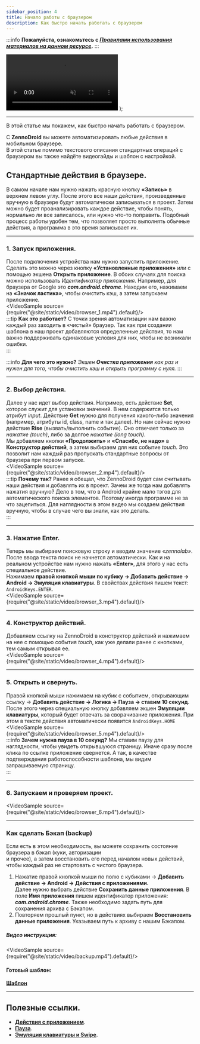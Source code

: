 ```yaml
---
sidebar_position: 4
title: Начало работы с браузером
description: Как быстро начать работать с браузером
---
```


:::info **Пожалуйста, ознакомьтесь с [*Правилами использования материалов на данном ресурсе*](../Disclaimer).**
:::

  <video controls playsInline muted preload="auto" className='docsVideo'>
    <source src={source} type="video/mp4" />
</video>
);

_______________________________________________
В этой статье мы покажем, как быстро начать работать с браузером.  

С **ZennoDroid** вы можете автоматизировать любые действия в мобильном браузере.  
В этой статье помимо текстового описания стандартных операций с браузером вы также найдёте видеогайды и шаблон с настройкой.  

## Стандартные действия в браузере.   

В самом начале нам нужно нажать красную кнопку **«Запись»** в верхнем левом углу. После этого все наши действия, произведенные вручную в браузере будут автоматически записываться в проект. Затем  можно будет проанализировать каждое действие, чтобы понять, нормально ли все записалось, или нужно что-то поправить. Подобный процесс работы удобен тем, что позволяет просто выполнять обычные действия, а программа в это время записывает их.   
_______________________________________________  
### 1. Запуск приложения. 
После подключения устройства нам нужно запустить приложение. Сделать это можно через кнопку **«Установленные приложения»** или с помощью экшена **Открыть приложение**. В обоих случаях для поиска можно использовать *Идентификатор приложения*. Например, для браузера от Google это ***com.android.chrome***. Находим его, нажимаем на **«Значок ластика»**, чтобы очистить кэш, а затем запускаем приложение.  
<VideoSample source={require("@site/static/video/browser_1.mp4").default}/>  
:::tip **Как это работает?**
С точки зрения автоматизации нам важно каждый раз заходить в «чистый» браузер. Так как при создании шаблона в наш проект добавляются определенные действия, то нам важно поддерживать одинаковые условия для них, чтобы не возникали ошибки.  
:::

:::info **Для чего это нужно?**
*Экшен **Очистка приложения** как раз и нужен для того, чтобы очистить кэш и открыть программу с нуля.*
:::     
_______________________________________________  
### 2. Выбор действия.  
Далее у нас идет выбор действия. Например, есть действие **Set**, которое служит для установки значений. В нем содержится только атрибут *input*. Действие **Get** нужно для получения какого-либо значения (например, атрибуты id, class, name и так далее). Но нам сейчас нужно действие **Rise** (вызвать/выполнить событие). Оно отвечает только за *нажатие (touch)*, либо за долгое *нажатие (long touch)*.  
Мы добавляем кнопки **«Продолжить»** и **«Спасибо, не надо»** в **Конструктор действий**, а затем выбираем для них событие *touch*. Это позволит нам каждый раз пропускать стандартные вопросы от браузера при первом запуске.  
<VideoSample source={require("@site/static/video/browser_2.mp4").default}/>  
:::tip **Почему так?**
Ранее я обещал, что ZennoDroid будет сам считывать наши действия и добавлять их в проект. Зачем же тогда нам добавлять нажатия вручную? Дело в том, что в Android крайне мало тэгов для автоматического поиска элементов. Поэтому иногда программе не за что зацепиться. Для наглядности в этом видео мы создаем действия вручную, чтобы в случае чего вы знали, как это делать.  
:::   
_______________________________________________  
### 3. Нажатие Enter.  
Теперь мы выбираем поисковую строку и вводим значение *«zennolab»*. После ввода текста поиск не начнется автоматически. Как и на реальном устройстве нам нужно нажать **«Enter»**, для этого у нас есть специальное действие.  
Нажимаем **правой кнопкой мыши по кубику → Добавить действие → Android → Эмуляция клавиатуры**. В свойствах действия пишем текст: `AndroidKeys.ENTER`.  
<VideoSample source={require("@site/static/video/browser_3.mp4").default}/>    
_______________________________________________  
### 4. Конструктор действий.  
Добавляем ссылку на ZennoDroid в конструктор действий и нажимаем на нее с помощью события *touch*, как уже делали ранее с кнопками, тем самым открывая ее.  
<VideoSample source={require("@site/static/video/browser_4.mp4").default}/>  
_______________________________________________     
### 5. Открыть и свернуть.  
Правой кнопкой мыши нажимаем на кубик с событием, открывающим ссылку → **Добавить действие → Логика → Пауза → ставим 10 секунд**. После этого через специальную кнопку добавляем экшен **Эмуляции клавиатуры**, который будет отвечать за сворачивание приложения. При этом в тексте действия автоматически появится `AndroidKeys.HOME` 
<VideoSample source={require("@site/static/video/browser_5.mp4").default}/>  
:::info **Зачем нужна пауза в 10 секунд?**
Мы ставим паузу для наглядности, чтобы увидеть открывшуюся страницу. Иначе сразу после клика по ссылке приложение свернется. А так, в качестве подтверждения работоспособности шаблона, мы видим запрашиваемую страницу.   
:::
_______________________________________________
### 6. Запускаем и проверяем проект.
<VideoSample source={require("@site/static/video/browser_6.mp4").default}/> 
_______________________________________________
### Как сделать Бэкап (backup)  

Если есть в этом необходимость, вы можете сохранить состояние браузера в бэкап (куки, авторизации  
и прочее), а затем восстановить его перед началом новых действий, чтобы каждый раз не стартовать с чистого браузера.   

1. Нажатие правой кнопкой мыши по полю с кубиками → **Добавить действие → Android → Действия с приложениями.**  
Далее нужно выбрать действие **Сохранить данные приложения**. В поле **Имя приложения** пишем идентификатор приложения: ***com.android.chrome***. Также необходимо задать путь для сохранения архива с Бэкапом.
2. Повторяем прошлый пункт, но в действиях выбираем **Восстановить данные приложения**. Указываем путь к архиву с нашим Бэкапом.  

##### Видео инструкция:  

<VideoSample source={require("@site/static/video/backup.mp4").default}/>   

#### Готовый шаблон:
[**Шаблон**](./assets/browser.droid)  
_______________________________________________
## Полезные ссылки.  
- [**Действия с приложением**](../Android/App).  
- [**Пауза**](../Project%20Editor/Logic/Pause).  
- [**Эмуляция клавиатуры и Swipe**](../Android/Keyboard_and_Swipe).